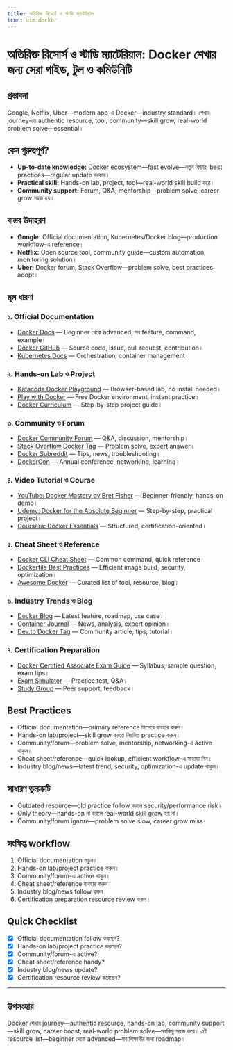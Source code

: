 ```yaml
---
title: অতিরিক্ত রিসোর্স ও স্টাডি ম্যাটেরিয়াল
icon: uim:docker
---
```


# অতিরিক্ত রিসোর্স ও স্টাডি ম্যাটেরিয়াল: Docker শেখার জন্য সেরা গাইড, টুল ও কমিউনিটি

## প্রস্তাবনা

Google, Netflix, Uber—modern app-এ Docker—industry standard। শেখার journey-তে authentic resource, tool, community—skill grow, real-world problem solve—essential।

## কেন গুরুত্বপূর্ণ?

- **Up-to-date knowledge:** Docker ecosystem—fast evolve—নতুন ফিচার, best practices—regular update দরকার।
- **Practical skill:** Hands-on lab, project, tool—real-world skill build করে।
- **Community support:** Forum, Q&A, mentorship—problem solve, career grow সহজ হয়।

## বাস্তব উদাহরণ

- **Google:** Official documentation, Kubernetes/Docker blog—production workflow-এ reference।
- **Netflix:** Open source tool, community guide—custom automation, monitoring solution।
- **Uber:** Docker forum, Stack Overflow—problem solve, best practices adopt।

## মূল ধারণা

### ১. Official Documentation

- [Docker Docs](https://docs.docker.com/) — Beginner থেকে advanced, সব feature, command, example।
- [Docker GitHub](https://github.com/docker) — Source code, issue, pull request, contribution।
- [Kubernetes Docs](https://kubernetes.io/docs/) — Orchestration, container management।

### ২. Hands-on Lab ও Project

- [Katacoda Docker Playground](https://www.katacoda.com/courses/docker) — Browser-based lab, no install needed।
- [Play with Docker](https://labs.play-with-docker.com/) — Free Docker environment, instant practice।
- [Docker Curriculum](https://docker-curriculum.com/) — Step-by-step project guide।

### ৩. Community ও Forum

- [Docker Community Forum](https://forums.docker.com/) — Q&A, discussion, mentorship।
- [Stack Overflow Docker Tag](https://stackoverflow.com/questions/tagged/docker) — Problem solve, expert answer।
- [Docker Subreddit](https://www.reddit.com/r/docker/) — Tips, news, troubleshooting।
- [DockerCon](https://www.docker.com/dockercon/) — Annual conference, networking, learning।

### ৪. Video Tutorial ও Course

- [YouTube: Docker Mastery by Bret Fisher](https://www.youtube.com/playlist?list=PLy7NrYWoggjziYQIDorlXjTvvwweTYoNC) — Beginner-friendly, hands-on demo।
- [Udemy: Docker for the Absolute Beginner](https://www.udemy.com/course/docker-for-the-absolute-beginner/) — Step-by-step, practical project।
- [Coursera: Docker Essentials](https://www.coursera.org/learn/docker-essentials) — Structured, certification-oriented।

### ৫. Cheat Sheet ও Reference

- [Docker CLI Cheat Sheet](https://dockerlabs.collabnix.com/docker/cheatsheet/) — Common command, quick reference।
- [Dockerfile Best Practices](https://docs.docker.com/develop/develop-images/dockerfile_best-practices/) — Efficient image build, security, optimization।
- [Awesome Docker](https://github.com/veggiemonk/awesome-docker) — Curated list of tool, resource, blog।

### ৬. Industry Trends ও Blog

- [Docker Blog](https://www.docker.com/blog/) — Latest feature, roadmap, use case।
- [Container Journal](https://containerjournal.com/) — News, analysis, expert opinion।
- [Dev.to Docker Tag](https://dev.to/t/docker) — Community article, tips, tutorial।

### ৭. Certification Preparation

- [Docker Certified Associate Exam Guide](https://success.docker.com/certification) — Syllabus, sample question, exam tips।
- [Exam Simulator](https://www.examtopics.com/exams/docker/certified-associate/) — Practice test, Q&A।
- [Study Group](https://forums.docker.com/c/certification/15) — Peer support, feedback।

## Best Practices

- Official documentation—primary reference হিসেবে ব্যবহার করুন।
- Hands-on lab/project—skill grow করতে নিয়মিত practice করুন।
- Community/forum—problem solve, mentorship, networking-এ active থাকুন।
- Cheat sheet/reference—quick lookup, efficient workflow-এ সাহায্য নিন।
- Industry blog/news—latest trend, security, optimization-এ update থাকুন।

## সাধারণ ভুলত্রুটি

- Outdated resource—old practice follow করলে security/performance risk।
- Only theory—hands-on না করলে real-world skill grow হয় না।
- Community/forum ignore—problem solve slow, career grow miss।

## সংক্ষিপ্ত workflow

1. Official documentation পড়ুন।
2. Hands-on lab/project practice করুন।
3. Community/forum-এ active থাকুন।
4. Cheat sheet/reference ব্যবহার করুন।
5. Industry blog/news follow করুন।
6. Certification preparation resource review করুন।

## Quick Checklist

- [x] Official documentation follow করছেন?
- [x] Hands-on lab/project practice করছেন?
- [x] Community/forum-এ active?
- [x] Cheat sheet/reference handy?
- [x] Industry blog/news update?
- [x] Certification resource review করেছেন?

---

## উপসংহার

Docker শেখার journey—authentic resource, hands-on lab, community support—skill grow, career boost, real-world problem solve—সবকিছু সহজ করে। এই resource list—beginner থেকে advanced—সব শিক্ষার্থীর জন্য roadmap।

